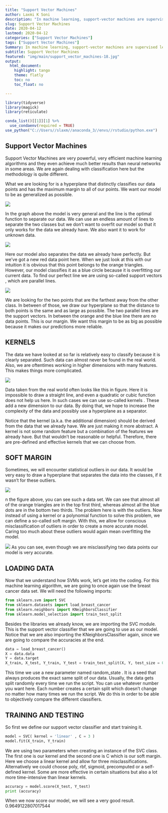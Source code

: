 ```yaml
---
title: "Support Vector Machines"
author: Laxmi K Soni 
description: "In machine learning, support-vector machines are supervised learning models with associated learning algorithms that analyze data used for classification and regression analysis."
slug: Support Vector Machines
date: 2020-04-12
lastmod: 2020-04-12
categories: ["Support Vector Machines"]
tags: ["Support Vector Machines"]
Summary: In machine learning, support-vector machines are supervised learning models with associated learning algorithms that analyze data used for classification and regression analysis.
subtitle: Support Vector Machines
featured: "img/main/support_vector_machines-18.jpg"
output:
  html_document:
    highlight: tango
    theme: flatly
    toc: no
    toc_float: no

---
```




```r
library(tidyverse)
library(magick)
library(reticulate)

conda_list()[[1]][1] %>% 
  use_condaenv(required = TRUE)
use_python("C://Users//slaxm//anaconda_3//envs//rstudio/python.exe")

```

## Support Vector Machines

Support Vector Machines  are very powerful, very efficient machine learning algorithms and they even achieve much better results than neural networks in some areas. We are again dealing with classification here but the methodology is quite different.

What we are looking for is a hyperplane that distinctly classifies our data points and has the maximum margin to all of our points. We want our model to be as generalized as possible.

![](/img/main/svm1.png)

In the graph above the model is very general and the line is the optimal function to separate our data. We can use an endless amount of lines to separate the two classes but we don’t want to overfit our model so that it only works for the data we already have. We also want it to work for unknown data.

![](/img/main/svm2.png)

Here our model also separates the data we already have perfectly. But we’ve got a new red data point here. When we just look at this with our intuition it is obvious that this point belongs to the orange triangles. However, our model classifies it as a blue circle because it is overfitting our current data.
To find our perfect line we are using so-called support vectors , which are parallel lines.

![](/img/main/svm3.png)

We are looking for the two points that are the farthest away from the other class. In between of those, we draw our hyperplane so that the distance to both points is the same and as large as possible. The two parallel lines are the support vectors. In between the orange and the blue line there are no data points. This is our margin. We want this margin to be as big as possible because it makes our predictions more reliable.

## KERNELS

The data we have looked at so far is relatively easy to classify because it is clearly separated. Such data can almost never be found in the real world. Also, we are oftentimes working in higher dimensions with many features. This makes things more complicated.

![](/img/main/svm4.png)

Data taken from the real world often looks like this in figure. Here it is impossible to draw a straight line, and even a quadratic or cubic function does not help us here. In such cases we can use so-called kernels . These add a new dimension to our data. By doing that, we hope to increase the complexity of the data and possibly use a hyperplane as a separator.

Notice that the kernel (a.k.a. the additional dimension) should be derived from the data that we already have. We are just making it more abstract. A kernel is not some random feature but a combination of the features we already have. But that wouldn’t be reasonable or helpful. Therefore, there are pre-defined and effective kernels that we can choose from.

## SOFT MARGIN

Sometimes, we will encounter statistical outliers in our data. It would be very easy to draw a hyperplane that separates the data into the classes, if it wasn’t for these outliers.

![](/img/main/svm5.png)

n the figure above, you can see such a data set. We can see that almost all of the orange triangles are in the top first third, whereas almost all the blue dots are in the bottom two thirds. The problem here is with the outliers.
Now instead of using a kernel or a polynomial function to solve this problem, we can define a so-called soft margin. With this, we allow for conscious misclassification of outliers in order to create a more accurate model. Caring too much about these outliers would again mean overfitting the model.

![](/img/main/svm6.png)
As you can see, even though we are misclassifying two data points our model is very accurate.

## LOADING DATA

Now that we understand how SVMs work, let’s get into the coding. For this machine learning algorithm, we are going to once again use the breast cancer data set. We will need the following imports:

```python
from sklearn.svm import SVC
from sklearn.datasets import load_breast_cancer
from sklearn.neighbors import KNeighborsClassifier
from sklearn.model_selection import train_test_split 
```

Besides the libraries we already know, we are importing the SVC module. This is the support vector classifier that we are going to use as our model. Notice that we are also importing the KNeighborsClassifier again, since we are going to compare the accuracies at the end.

```python
data = load_breast_cancer()
X = data.data
Y = data.target
X_train, X_test, Y_train, Y_test = train_test_split(X, Y, test_size = 0.1 , random_state = 30 )
```

This time we use a new parameter named random_state . It is a seed that always produces the exact same split of our data. Usually, the data gets split randomly every time we run the script. You can use whatever number you want here. Each number creates a certain split which doesn’t change no matter how many times we run the script. We do this in order to be able to objectively compare the different classifiers.

## TRAINING AND TESTING

So first we define our support vector classifier and start training it.

```python
model = SVC( kernel = 'linear' , C = 3 )
model.fit(X_train, Y_train)
```

We are using two parameters when creating an instance of the SVC class. The first one is our kernel and the second one is C which is our soft margin. Here we choose a linear kernel and allow for three misclassifications. Alternatively we could choose poly, rbf, sigmoid, precomputed or a self-defined kernel. Some are more effective in certain situations but also a lot more time-intensive than linear kernels.

```python
accuracy = model.score(X_test, Y_test)
print (accuracy)
```
When we now score our model, we will see a very good result.
0.9649122807017544

